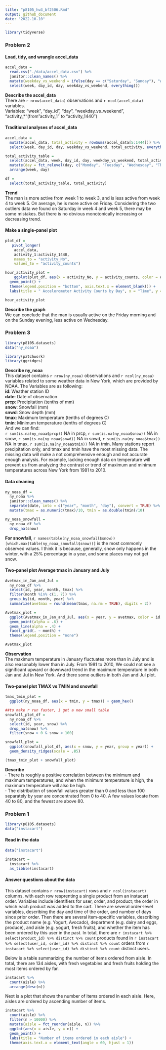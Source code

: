 ```yaml
---
title: "p8105_hw3_bf2506.Rmd"
output: github_document
date: "2022-10-10"
---
```

```r
library(tidyverse)
```

### Problem 2
#### Load, tidy, and wrangle accel_data
```r
accel_data = 
  read.csv("./data/accel_data.csv") %>% 
  janitor::clean_names() %>% 
  mutate(weekday_vs_weekend = ifelse(day == c("Saturday", "Sunday"), "weekend", "weekday")) %>% 
  select(week, day_id, day, weekday_vs_weekend, everything())

```
**Describe the accel_data** <br> 
There are `r nrow(accel_data)` observations and `r ncol(accel_data)` variables. <br>
Variables: "week", "day_id", "day", "weekday_vs_weekend", "activity_*"(from "activity_1" to "activity_1440") <br>

#### Traditional analyses of accel_data

```r
accel_data = 
  mutate(accel_data, total_activity = rowSums(accel_data[5:1444])) %>% 
  select(week, day_id, day, weekday_vs_weekend, total_activity, everything())
```

```r
total_activity_table =
  select(accel_data, week, day_id, day, weekday_vs_weekend, total_activity) %>% 
  mutate(day = fct_relevel(day, c("Monday", "Tuesday", "Wednesday", "Thursday", "Friday", "Saturday", "Sunday"))) %>% 
  arrange(week, day)

df = 
  select(total_activity_table, total_activity)
```
**Trend** <br> 
The man is more active from week 1 to week 3, and is less active from week 4 to week 5. On average, he is more active on Friday. Considering the two outliers data we found on Saturday in week 4 and week 5, there may be some mistakes. But there is no obvious monotonically increasing or decreasing trend.

#### Make a single-panel plot

```r
plot_df = 
   pivot_longer(
    accel_data,
    activity_1:activity_1440, 
    names_to = "activity_No", 
    values_to = "activity_counts")

hour_activity_plot = 
    ggplot(plot_df, aes(x = activity_No, y = activity_counts, color = day)) + 
  geom_point() + 
  theme(legend.position = "bottom", axis.text.x = element_blank()) + 
  labs(title = " Accelerometer Activity Counts by Day", x = "Time", y = "Activity_Counts")

hour_activity_plot
```
 
**Describe the graph** <br> 
We can conclude that the man is usually active on the Friday morning and on the Sunday evening, less active on Wednesday. 

### Problem 3

```r
library(p8105.datasets)
data("ny_noaa")

library(patchwork)
library(ggridges)
```

**Describe ny_noaa** <br> 
This dataset contains `r nrow(ny_noaa)` observations and `r ncol(ny_noaa)` variables related to some weather data in New York, which are provided by NOAA. The Variables are as following: <br>
      **id**: Weather station ID <br>
      **date**: Date of observation <br>
      **prcp**: Precipitation (tenths of mm) <br>
      **snow**: Snowfall (mm) <br>
      **snwd**: Snow depth (mm) <br>
      **tmax**: Maximum temperature (tenths of degrees C) <br>
      **tmin**: Minimum temperature (tenths of degrees C) <br>
And we can find: <br>
`r sum(is.na(ny_noaa$prcp))` NA in prcp, `r sum(is.na(ny_noaa$snow))` NA in snow, `r sum(is.na(ny_noaa$snwd))` NA in snwd, `r sum(is.na(ny_noaa$tmax))` NA in tmax, `r sum(is.na(ny_noaa$tmin))` NA in tmin. Many stations report precipitation only, and tmax and tmin have the most missing data. The missing data will make a not comprehensive enough and not accurate enough analysis. For example, lacking enough data on temperature will prevent us from analyzing the contrast or trend of maximum and minimum temperatures across New York from 1981 to 2010.

#### Data cleaning
 
```r
ny_noaa_df =  
  ny_noaa %>% 
  janitor::clean_names() %>% 
  separate(date, into = c("year", "month", "day"), convert = TRUE) %>% 
  mutate(tmax = as.numeric(tmax)/10, tmin = as.double(tmin)/10)
```

```r
ny_noaa_snowfall = 
  ny_noaa_df %>% 
  drop_na(snow)
```
**For snowfall**, `r names(table(ny_noaa_snowfall$snow))[which.max(table(ny_noaa_snowfall$snow))]` is the most commonly observed values. I think it is because, generally, snow only happens in the winter, with a 25% percentage in a year, and some places may not get snow.

#### Two-panel plot Average tmax in January and July

```r
Avetmax_in_Jan_and_Jul = 
  ny_noaa_df %>% 
  select(id, year, month, tmax) %>% 
  filter(month %in% c(1, 7)) %>% 
  group_by(id, month, year) %>%
  summarize(avetmax = round(mean(tmax, na.rm = TRUE), digits = 2))

Avetmax_plot = 
  ggplot(Avetmax_in_Jan_and_Jul, aes(x = year, y = avetmax, color = id, group = id)) + 
  geom_point(alpha = .6) +
  geom_line(alpha = .4) + 
  facet_grid(. ~ month) +
  theme(legend.position = "none")

Avetmax_plot
```
 
**Observation** <br>
The maximum temperature in January fluctuates more than in July and is also reasonably lower than in July. From 1981 to 2010, We could not see a significant upward or downward trend in the maximum temperature in both Jan and Jul in New York. And there some outliers in both Jan and Jul plot.
  
#### Two-panel plot  TMAX vs TMIN and snowfall 

```r
tmax_tmin_plot = 
  ggplot(ny_noaa_df, aes(x = tmin, y = tmax)) + geom_hex() 
```

```r
##to make r run faster, i get a new small table
snowfall_plot_df = 
  ny_noaa_df %>% 
  select(id, year, snow) %>% 
  drop_na(snow) %>% 
  filter(snow > 0 & snow < 100)

snowfall_plot = 
  ggplot(snowfall_plot_df, aes(x = snow, y = year, group = year)) + 
  geom_density_ridges(scale = .85)
```

```r
(tmax_tmin_plot + snowfall_plot)
```

**Describe** <br>
**·** There is roughly a positive correlation between the minimum and maximum temperatures, and when the minimum temperature is high, the maximum temperature will also be high. <br>
**·** The distribution of snowfall values greater than 0 and less than 100 separately by year are concentrated from 0 to 40. A few values locate from 40 to 80, and the fewest are above 80.

### Problem 1

```r
library(p8105.datasets)
data("instacart")
```

#### Read in the data

```r
data("instacart")

instacart = 
  instacart %>% 
  as_tibble(instacart)
```

#### Answer questions about the data

This dataset contains `r nrow(instacart)` rows and `r ncol(instacart)` columns, with each row resprenting a single product from an instacart order. Variables include identifiers for user, order, and product; the order in which each product was added to the cart. There are several order-level variables, describing the day and time of the order, and number of days since prior order. Then there are several item-specific variables, describing the product name (e.g. Yogurt, Avocado), department (e.g. dairy and eggs, produce), and aisle (e.g. yogurt, fresh fruits), and whether the item has been ordered by this user in the past. In total, there are `r instacart %>% select(product_id) %>% distinct %>% count` products found in `r instacart %>% select(user_id, order_id) %>% distinct %>% count` orders from `r instacart %>% select(user_id) %>% distinct %>% count` distinct users.

Below is a table summarizing the number of items ordered from aisle. In total, there are 134 aisles, with fresh vegetables and fresh fruits holding the most items ordered by far.

```r
instacart %>% 
  count(aisle) %>% 
  arrange(desc(n))
```

Next is a plot that shows the number of items ordered in each aisle. Here, aisles are ordered by ascending number of items.

```r
instacart %>% 
  count(aisle) %>% 
  filter(n > 10000) %>% 
  mutate(aisle = fct_reorder(aisle, n)) %>% 
  ggplot(aes(x = aisle, y = n)) + 
  geom_point() + 
  labs(title = "Number of items ordered in each aisle") +
  theme(axis.text.x = element_text(angle = 60, hjust = 1))

```

